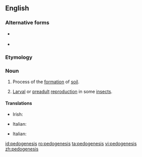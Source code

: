 ==English==

===Alternative forms===
* {{l|en|paedogenesis}} {{qualifier|biology|British}}
* {{l|en|pædogenesis}} {{qualifier|biology|mainly British}}

===Etymology===
{{confix|pedo|genesis}}

===Noun===
{{wikipedia}}
{{en-noun|-}}

# {{geology}} Process of the [[formation]] of [[soil]].
# {{context|biology}} [[larval|Larval]] or [[preadult]] [[reproduction]] in some [[insect]]s.

====Translations====
{{trans-top|geology:process of the formation of soil}}
* Irish: {{t-|ga|peidigineas|m}}
{{trans-mid}}
* Italian: {{t-|it|pedogenesi|f}}
{{trans-bottom}}

{{trans-top|biology:larval or preadult reproduction in some insects}}
* Italian: {{t-|it|pedogenesi|f}}
{{trans-mid}}
{{trans-bottom}}

[[id:pedogenesis]]
[[ro:pedogenesis]]
[[ta:pedogenesis]]
[[vi:pedogenesis]]
[[zh:pedogenesis]]